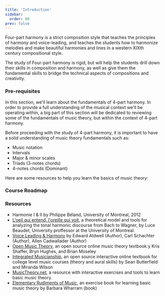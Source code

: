 ```yaml
---
title: 'Introduction'
sidebar:
  order: 00
prev: false
---
```



Four-part harmony is a strict composition style that teaches the principles of harmony and voice-leading, and teaches the students how to harmonize melodies and make beautiful harmonies and lines in a western XIXth century compositional style.

The study of Four-part harmony is rigid, but will help the students drill down their skills in composition and harmony, as well as give them the fundamental skills to bridge the technical aspects of compositions and creativity.

### Pre-requisites

In this section, we'll learn about the fundamentals of 4-part harmony. In order to provide a full understanding of the musical context we'll be operating within, a big part of this section will be dedicated to reviewing some of the fundamentals of music theory, but within the context of 4-part harmony.

Before proceeding with the study of 4-part harmony, it is important to have a solid understanding of music theory fundamentals such as:

- Music notation
- Intervals
- Major & minor scales
- Triads (3-notes chords)
- 4-notes chords (Dominant)

Here are some resources to help you learn the basics of music theory:

### Course Roadmap

<LinkCard
  title="Chapter 1: Fundamentals"
  href="/four-part-harmony/fundamentals/"
  description="In this chapter we're going to expand upon fundamentals of music theory and introduce basic concepts of harmony.  We'll address what is 4 part harmony, intervals, constitutive chords in the major scale, tessitura, voice dispositions and type of motions."
/>

<LinkCard
  title="Chapter 2: Minor Keys"
  href="/four-part-harmony/minor-keys/"
  description="In this chapter we will address the intricacies of harmonizing for the minor key as well as constotutive chords, as they require special attention."
/>

<LinkCard
  title="Chapter 3: Harmonization"
  href="/four-part-harmony/harmonization/"
  description="In this chapter we will learn the basic principles of harmony, such as tonality, the cycle of fifths, cadenzas and how to hamronize a melody."
/>

### Resources

- Harmonie I & II by Philippe Béland, University of Montreal, 2012
- [L'oeil qui entend, l'oreille qui voit](https://bw.musique.umontreal.ca/), a theoretical model and tools for analyzing the tonal harmonic discourse from Bach to Wagner, by Luce Beaudet, University proffessor at the University of Montreal.
- [Voice Leading & Harmony](https://www.amazon.com/Harmony-Voice-Leading-Edward-Aldwell/dp/0495189758) by Edward Aldwell (Author), Carl Schachter (Author), Allen Cadwallader (Author)
- [Open Music Theory](https://openmusictheory.github.io/), an open source online music theory textbook y Kris Shaffer, Bryn Hughes, and Brian Moseley
- [Integrated Musicianship](https://intmus.github.io/), an open source interactive online textbook for college level music courses (theory and aural skills) by Sean Butterfield and Miranda Wilson
- [MusicTheory.net](https://www.musictheory.net/), a resource with interactive exercises and tools to learn basic music theory.
- [Elementary Rudiments of Music](https://www.amazon.com/Elementary-Rudiments-Music-Barbara-Wharram/dp/0887970044), an exercise book for learning basic music theory by Barbara Wharram (book)
